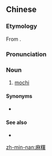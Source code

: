 ==Chinese==
{{zh-forms}}

===Etymology===
From {{etyl|ja|zh}} {{m|ja|餅|tr=mochi}}.

===Pronunciation===
{{zh-pron
|m=máshǔ
|cat=n
}}

===Noun===
{{zh-noun}}

# [[mochi]] {{gloss|a [[Japanese]] [[rice cake]] made from [[glutinous rice]]}}

{{zh-cat|Cakes and pastries}}

====Synonyms====
* {{qualifier|Min Nan}} {{zh-l|麻糍}}

====See also====
* {{zh-l|年糕}}

[[zh-min-nan:麻糬]]
